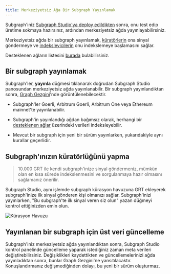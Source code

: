 ```yaml
---
title: Merkeziyetsiz Ağa Bir Subgraph Yayınlamak
---
```


Subgraph'iniz [Subgraph Studio'ya deploy edildikten](/deploying/deploying-a-subgraph-to-studio) sonra, onu test edip üretime sokmaya hazırsınız, ardından merkeziyetsiz ağda yayınlayabilirsiniz.

Merkeziyetsiz ağda bir subgraph  yayınlamak, [küratörlerin](/network/curating) ona sinyal göndermeye ve [indeksleyicilerin](/network/indexing) onu indekslemeye başlamasını sağlar.

<VideoEmbed youtube="HfDgC2oNnwo" />

Desteklenen ağların listesini [burada](/developing/supported-networks) bulabilirsiniz.

## Bir subgraph yayınlamak

Subgraph'ler, **yayınla** düğmesi tıklanarak doğrudan Subgraph Studio panosundan merkeziyetsiz ağda yayınlanabilir. Bir subgraph yayınlandıktan sonra, [Graph Gezgini](https://thegraph.com/explorer/)'nde görüntülenebilecektir.

- Subgraph'ler Goerli, Arbitrum Goerli, Arbitrum One veya Ethereum mainnet'te yayınlanabilir.

- Subgraph'in yayınlandığı ağdan bağımsız olarak, herhangi bir [desteklenen ağlar](/developing/supported-networks) üzerindeki verileri indeksleyebilir.

- Mevcut bir subgraph için yeni bir sürüm yayınlarken, yukarıdakiyle aynı kurallar geçerlidir.

## Subgraph'ınızın küratörlüğünü yapma

> 10.000 GRT ile kendi subgraph'inize sinyal göndermeniz, mümkün olan en kısa sürede indekslenmesini ve sorgulanmaya hazır olmasını sağlamanız önerilir.

Subgraph Studio, aynı işlemde subgraph kürasyon havuzuna GRT ekleyerek subgraph'inize ilk sinyal gönderen kişi olmanızı sağlar. Subgraph'inizi yayınlarken, "Bu subgraph'te ilk sinyal veren siz olun" yazan düğmeyi kontrol ettiğinizden emin olun.

![Kürasyon Havuzu](/img/curate-own-subgraph-tx.png)

## Yayınlanan bir subgraph için üst veri güncelleme

Subgraph'iniz merkeziyetsiz ağda yayınlandıktan sonra, Subgraph Studio kontrol panelinde güncelleme yaparak istediğiniz zaman meta verileri değiştirebilirsiniz. Değişiklikleri kaydettikten ve güncellemelerinizi ağda yayınladıktan sonra, bunlar Graph Gezgini'ne yansıtılacaktır. Konuşlandırmanız değişmediğinden dolayı, bu yeni bir sürüm oluşturmaz.
